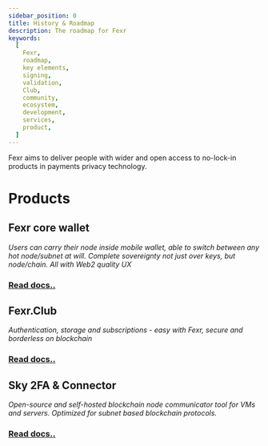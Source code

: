 ```yaml
---
sidebar_position: 0
title: History & Roadmap
description: The roadmap for Fexr
keywords:
  [
    Fexr,
    roadmap,
    key elements,
    signing,
    validation,
    Club,
    community,
    ecosystem,
    development,
    services,
    product,
  ]
---
```



Fexr aims to deliver people with wider and open access to no-lock-in products in payments privacy technology.

<Timeline />

# Products

## Fexr core wallet

_Users can carry their node inside mobile wallet, able to switch between any hot node/subnet at will. Complete sovereignty not just over keys, but node/chain. All with Web2 quality UX_

### [Read docs..](/learn/category/self-custody-wallet)

## Fexr.Club

_Authentication, storage and subscriptions - easy with Fexr, secure and borderless on blockchain_

### [Read docs..](/learn/p2p-subscriptions/)

## Sky 2FA & Connector

_Open-source and self-hosted blockchain node communicator tool for VMs and servers. Optimized for subnet based blockchain protocols._

### [Read docs..](/learn/category/sky-2fa--connector)

